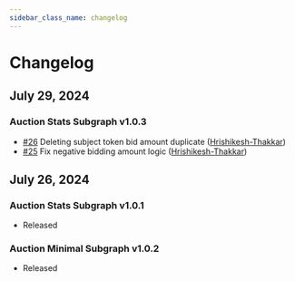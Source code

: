 ```yaml
---
sidebar_class_name: changelog
---
```


# Changelog

## July 29, 2024

### Auction Stats Subgraph v1.0.3

- [#26](https://github.com/moxie-protocol/Subgraphs/pull/26) Deleting subject token bid amount duplicate ([Hrishikesh-Thakkar](https://github.com/Hrishikesh-Thakkar))
- [#25](https://github.com/moxie-protocol/Subgraphs/pull/25) Fix negative bidding amount logic ([Hrishikesh-Thakkar](https://github.com/Hrishikesh-Thakkar))

## July 26, 2024

### Auction Stats Subgraph v1.0.1

- Released

### Auction Minimal Subgraph v1.0.2

- Released
